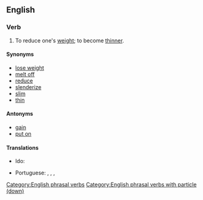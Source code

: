 {{also|slimdown|slim-down|slim down}}
==English==

===Verb===
{{head|en|verb|head=[[slim]] [[down]]}}

# To reduce one's [[weight]]; to become [[thinner]].

====Synonyms====
* [[lose weight]]
* [[melt off]]
* [[reduce]]
* [[slenderize]]
* [[slim]]
* [[thin]]

====Antonyms====
* [[gain]]
* [[put on]]
[[Category:English phrasal verbs]]
[[Category:English phrasal verbs with particle (down)]]

====Translations====
{{trans-top|to reduce one's weight; to become thinner}}
* Ido: {{t+|io|dineskar}}
{{trans-mid}}
* Portuguese: {{t|pt|dar uma secada}}, {{t|pt|dar uma emagrecida}}, {{t+|pt|emagrecer}}, {{t+|pt|secar}}
{{trans-bottom}}